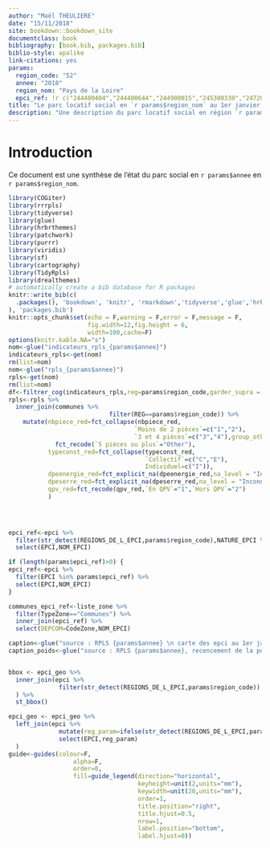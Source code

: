 ```yaml
---
author: "Maël THEULIERE"
date: "15/11/2018"
site: bookdown::bookdown_site
documentclass: book
bibliography: [book.bib, packages.bib]
biblio-style: apalike
link-citations: yes
params:
  region_code: "52"
  annee: "2018"
  region_nom: "Pays de la Loire"
  epci_ref: !r c("244400404","244400644","244900015","245300330","247200132","248500589","200071678","200071876","244400610","200071165")
title: "Le parc locatif social en `r params$region_nom` au 1er janvier `r params$annee`"
description: "Une description du parc locatif social en région `r params$region_nom`"
---
```


# Introduction 

Ce document est une synthèse de l'état du parc social en `r params$annee` en `r params$region_nom`.

```r
library(COGiter)
library(rrrpls)
library(tidyverse)
library(glue)
library(hrbrthemes)
library(patchwork)
library(purrr)
library(viridis)
library(sf)
library(cartography)
library(TidyRpls)
library(drealthemes)
# automatically create a bib database for R packages
knitr::write_bib(c(
  .packages(), 'bookdown', 'knitr', 'rmarkdown','tidyverse','glue','hrbrthemes','patchwork','ggbeeswarm','viridis','sf','cartography','TidyRpls'
), 'packages.bib')
knitr::opts_chunk$set(echo = F,warning = F,error = F,message = F,
                      fig.width=12,fig.height = 6,
                      width=100,cache=F)
options(knitr.kable.NA="s")
nom<-glue("indicateurs_rpls_{params$annee}")
indicateurs_rpls<-get(nom)
rm(list=nom)
nom<-glue("rpls_{params$annee}")
rpls<-get(nom)
rm(list=nom)
df<-filtrer_cog(indicateurs_rpls,reg=params$region_code,garder_supra = ">") %>% filter(CodeZone != "FRMETRO")
rpls<-rpls %>% 
  inner_join(communes %>% 
                            filter(REG==params$region_code)) %>% 
    mutate(nbpiece_red=fct_collapse(nbpiece_red,
                                   `Moins de 2 pièces`=c("1","2"),
                                   `3 et 4 pièces`=c("3","4"),group_other=T) %>%
             fct_recode(`5 pièces ou plus`="Other"),
           typeconst_red=fct_collapse(typeconst_red,
                                      `Collectif`=c("C","E"),
                                      Individuel=c("I")),
           dpeenergie_red=fct_explicit_na(dpeenergie_red,na_level = "Inconnu"),
           dpeserre_red=fct_explicit_na(dpeserre_red,na_level = "Inconnu"),
           qpv_red=fct_recode(qpv_red,`En QPV`="1",`Hors QPV`="2")
           )
             



epci_ref<-epci %>% 
  filter(str_detect(REGIONS_DE_L_EPCI,params$region_code),NATURE_EPCI %in% c("ME","CU")) %>% 
  select(EPCI,NOM_EPCI)

if (length(params$epci_ref)>0) {
epci_ref<-epci %>% 
  filter(EPCI %in% params$epci_ref) %>% 
  select(EPCI,NOM_EPCI)
}

communes_epci_ref<-liste_zone %>% 
  filter(TypeZone=="Communes") %>% 
  inner_join(epci_ref) %>% 
  select(DEPCOM=CodeZone,NOM_EPCI)

caption<-glue("source : RPLS {params$annee} \n carte des epci au 1er janvier 2019")
caption_poids<-glue("source : RPLS {params$annee}, recencement de la population 2016 \n carte des epci au 1er janvier 2019")


bbox <- epci_geo %>%
  inner_join(epci %>% 
              filter(str_detect(REGIONS_DE_L_EPCI,params$region_code))
  ) %>% 
  st_bbox()

epci_geo <- epci_geo %>%
  left_join(epci %>% 
              mutate(reg_param=ifelse(str_detect(REGIONS_DE_L_EPCI,params$region_code),1,0)) %>% 
              select(EPCI,reg_param)
  ) 
guide<-guides(colour=F,
                  alpha=F,
                  order=0,
                  fill=guide_legend(direction="horizontal",
                                    keyheight=unit(2,units="mm"),
                                    keywidth=unit(20,units="mm"),
                                    order=1,
                                    title.position="right",
                                    title.hjust=0.5,
                                    nrow=1,
                                    label.position="bottom",
                                    label.hjust=0))

```
